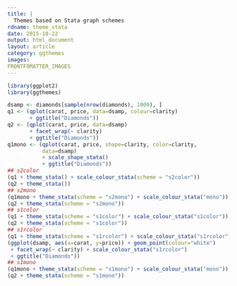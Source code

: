 ```yaml
---
title: |
  Themes based on Stata graph schemes
rdname: theme_stata
date: 2015-10-22
output: html_document
layout: article
category: ggthemes
images:
FRONTFOMATTER_IMAGES
---
```


```r
library(ggplot2)
library(ggthemes)
```

```r
dsamp <- diamonds[sample(nrow(diamonds), 1000), ]
q1 <- (qplot(carat, price, data=dsamp, colour=clarity)
       + ggtitle("Diamonds"))
q2 <- (qplot(carat, price, data=dsamp)
       + facet_wrap(~ clarity)
       + ggtitle("Diamonds"))
q1mono <- (qplot(carat, price, shape=clarity, color=clarity,
           data=dsamp)
           + scale_shape_stata()
           + ggtitle("Diamonds"))
## s2color
(q1 + theme_stata() + scale_colour_stata(scheme = "s2color"))
(q2 + theme_stata())
## s2mono
(q1mono + theme_stata(scheme = "s2mono") + scale_colour_stata("mono"))
(q2 + theme_stata(scheme = "s2mono"))
## s1color
(q1 + theme_stata(scheme = "s1color") + scale_colour_stata("s1color"))
(q2 + theme_stata(scheme = "s1color"))
## s1rcolor
(q1 + theme_stata(scheme = "s1rcolor") + scale_colour_stata("s1rcolor"))
(ggplot(dsamp, aes(x=carat, y=price)) + geom_point(colour="white")
 + facet_wrap(~ clarity) + scale_colour_stata("s1rcolor")
 + ggtitle("Diamonds"))
## s1mono
(q1mono + theme_stata(scheme = "s1mono") + scale_colour_stata("mono"))
(q2 + theme_stata(scheme = "s1mono"))



```